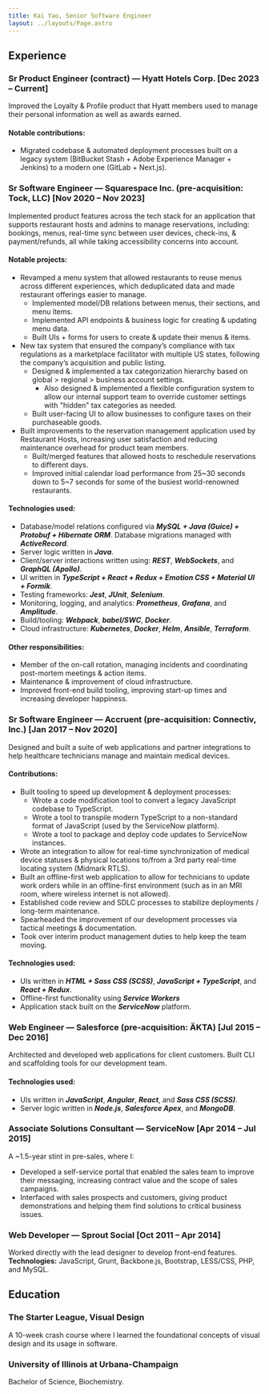 ```yaml
---
title: Kai Yao, Senior Software Engineer
layout: ../layouts/Page.astro
---
```



<ResumeHeader />

## Experience

### Sr Product Engineer (contract) — Hyatt Hotels Corp. \[Dec 2023 – Current]
Improved the Loyalty & Profile product that Hyatt members used to manage their personal information as well as awards earned.

#### Notable contributions:
* Migrated codebase & automated deployment processes built on a legacy system (BitBucket Stash + Adobe Experience Manager + Jenkins) to a modern one (GitLab + Next.js).

### Sr Software Engineer — Squarespace Inc. (pre-acquisition: Tock, LLC) \[Nov 2020 – Nov 2023]
Implemented product features across the tech stack for an application that supports restaurant hosts and admins to manage reservations, including: bookings, menus, real-time sync between user devices, check-ins, &
payment/refunds, all while taking accessibility concerns into account.

#### Notable projects:
* Revamped a menu system that allowed restaurants to reuse menus across different experiences, which deduplicated data and made restaurant offerings easier to manage.
  * Implemented model/DB relations between menus, their sections, and menu items.
  * Implemented API endpoints & business logic for creating & updating menu data.
  * Built UIs + forms for users to create & update their menus & items.
* New tax system that ensured the company’s compliance with tax regulations as a marketplace facilitator with multiple US states, following the company’s acquisition and public listing.
  * Designed & implemented a tax categorization hierarchy based on global > regional > business account settings.
    * Also designed & implemented a flexible configuration system to allow our internal support team to override customer settings with "hidden" tax categories as needed.
  * Built user-facing UI to allow businesses to configure taxes on their purchaseable goods.
* Built improvements to the reservation management application used by Restaurant Hosts, increasing user satisfaction and reducing maintenance overhead for product team members.
  * Built/merged features that allowed hosts to reschedule reservations to different days.
  * Improved initial calendar load performance from 25\~30 seconds down to 5\~7 seconds for some of the busiest world-renowned restaurants.

#### Technologies used:
* Database/model relations configured via ***MySQL + Java (Guice) + Protobuf + Hibernate ORM***. Database migrations managed with ***ActiveRecord***.
* Server logic written in ***Java***.
* Client/server interactions written using: ***REST***, ***WebSockets***, and ***GraphQL (Apollo)***.
* UI written in ***TypeScript + React + Redux + Emotion CSS + Material UI + Formik***.
* Testing frameworks: ***Jest***, ***JUnit***, ***Selenium***.
* Monitoring, logging, and analytics: ***Prometheus***, ***Grafana***, and ***Amplitude***.
* Build/tooling: ***Webpack***, ***babel/SWC***, ***Docker***.
* Cloud infrastructure: ***Kubernetes***, ***Docker***, ***Helm***, ***Ansible***, ***Terraform***.

#### Other responsibilities:
* Member of the on-call rotation, managing incidents and coordinating post-mortem meetings & action items.
* Maintenance & improvement of cloud infrastructure.
* Improved front-end build tooling, improving start-up times and increasing developer happiness.

### Sr Software Engineer — Accruent (pre-acquisition: Connectiv, Inc.) \[Jan 2017 – Nov 2020]
Designed and built a suite of web applications and partner integrations to help healthcare technicians manage and maintain medical devices.

#### Contributions:
* Built tooling to speed up development & deployment processes:
  * Wrote a code modification tool to convert a legacy JavaScript codebase to TypeScript.
  * Wrote a tool to transpile modern TypeScript to a non-standard format of JavaScript (used by the ServiceNow platform).
  * Wrote a tool to package and deploy code updates to ServiceNow instances.
* Wrote an integration to allow for real-time synchronization of medical device statuses & physical locations to/from a 3rd party real-time locating system (Midmark RTLS).
* Built an offline-first web application to allow for technicians to update work orders while in an offline-first environment (such as in an MRI room, where wireless internet is not allowed).
* Established code review and SDLC processes to stabilize deployments / long-term maintenance.
* Spearheaded the improvement of our development processes via tactical meetings & documentation.
* Took over interim product management duties to help keep the team moving.

#### Technologies used:
* UIs written in ***HTML + Sass CSS (SCSS)***, ***JavaScript + TypeScript***, and ***React + Redux***.
* Offline-first functionality using ***Service Workers***
* Application stack built on the ***ServiceNow*** platform.

### Web Engineer — Salesforce (pre-acquisition: ÄKTA) \[Jul 2015 – Dec 2016]
Architected and developed web applications for client customers. Built CLI and scaffolding tools for our development team.

#### Technologies used:
* UIs written in ***JavaScript***, ***Angular***, ***React***, and ***Sass CSS (SCSS)***.
* Server logic written in ***Node.js***, ***Salesforce Apex***, and ***MongoDB***.

### Associate Solutions Consultant — ServiceNow \[Apr 2014 – Jul 2015]
A ~1.5-year stint in pre-sales, where I:
* Developed a self-service portal that enabled the sales team to improve their messaging, increasing contract value and the scope of sales campaigns.
* Interfaced with sales prospects and customers, giving product demonstrations and helping them find solutions to critical business issues.

### Web Developer — Sprout Social \[Oct 2011 – Apr 2014]
Worked directly with the lead designer to develop front-end features. **Technologies:** JavaScript, Grunt, Backbone.js, Bootstrap, LESS/CSS, PHP, and MySQL.


## Education

### The Starter League, Visual Design

A 10-week crash course where I learned the foundational concepts of visual design and its usage in software.

### University of Illinois at Urbana-Champaign

Bachelor of Science, Biochemistry.
